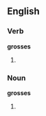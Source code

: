 ==English==
===Verb===
'''grosses'''
# {{third-person singular of|[[gross]]}}

===Noun===
'''grosses'''
# {{plural of|[[gross]]}}